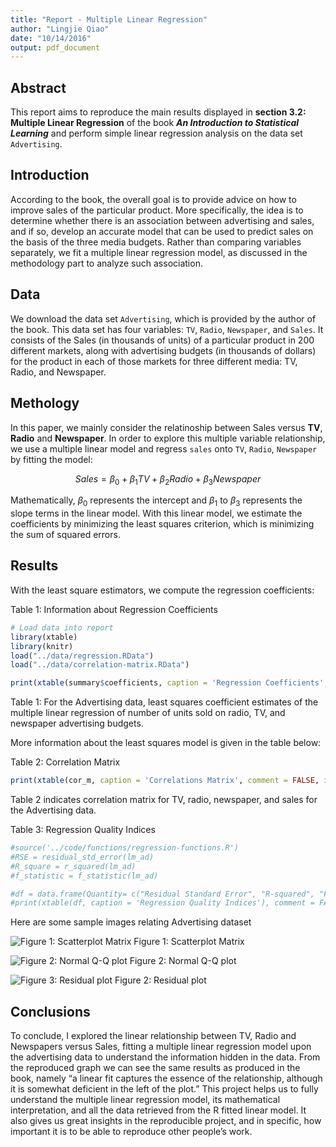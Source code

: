 ```yaml
---
title: "Report - Multiple Linear Regression"
author: "Lingjie Qiao"
date: "10/14/2016"
output: pdf_document
---
```


## Abstract
This report aims to reproduce the main results displayed in **section 3.2: Multiple Linear Regression** of the book **_An Introduction to Statistical Learning_** and perform simple linear regression analysis on the data set `Advertising`.

## Introduction
According to the book, the overall goal is to provide advice on how to improve sales of the particular product. More specifically, the idea is to determine whether there is an association between advertising and sales, and if so, develop an accurate model that can be used to predict sales on the basis of the three media budgets. Rather than comparing variables separately, we fit a multiple linear regression model, as discussed in the methodology part to analyze such association.


## Data
We download the data set `Advertising`, which is provided by the author of the book. This data set has four variables: `TV`, `Radio`, `Newspaper`, and `Sales`. It consists of the Sales (in thousands of units) of a particular product in 200 different markets, along with advertising budgets (in thousands of dollars) for the product in each of those markets for three different media: TV, Radio, and Newspaper.

## Methology
In this paper, we mainly consider the relatinoship between Sales versus **TV**, **Radio** and **Newspaper**. In order to explore this multiple variable relationship, we use a multiple linear model and regress `sales` onto `TV`, `Radio`, `Newspaper` by fitting the model:

$$Sales = \beta_{0} + \beta_{1} TV + \beta_{2} Radio + \beta_{3} Newspaper $$

Mathematically, $\beta_0$ represents the intercept and $\beta_1$ to $\beta_3$ represents the slope terms in the linear model.
With this linear model, we estimate the coefficients by minimizing the least squares criterion, which is minimizing the sum of squared errors.

## Results
With the least square estimators, we compute the regression coefficients:

Table 1: Information about Regression Coefficients

```r
# Load data into report
library(xtable)
library(knitr)
load("../data/regression.RData")
load("../data/correlation-matrix.RData")

print(xtable(summary$coefficients, caption = 'Regression Coefficients', comment = FALSE, include.rownames=FALSE, caption.placement = 'top'))
```

Table 1: For the Advertising data, least squares coefficient estimates of the multiple linear regression of number of units sold on radio, TV, and newspaper advertising budgets.


More information about the least squares model is given in the table below:

Table 2: Correlation Matrix

```r
print(xtable(cor_m, caption = 'Correlations Matrix', comment = FALSE, include.rownames=FALSE, caption.placement = 'top'))
```

Table 2 indicates correlation matrix for TV, radio, newspaper, and sales for the Advertising data.

Table 3: Regression Quality Indices

```r
#source('../code/functions/regression-functions.R')
#RSE = residual_std_error(lm_ad)
#R_square = r_squared(lm_ad)
#f_statistic = f_statistic(lm_ad)

#df = data.frame(Quantity= c("Residual Standard Error", "R-squared", "F-statistic"), Value = c(RSE, R_square, f_statistic))
#print(xtable(df, caption = 'Regression Quality Indices'), comment = FALSE, include.rownames=FALSE, caption.placement = 'top')
```


Here are some sample images relating Advertising dataset

![Figure 1: Scatterplot Matrix](../images/scatterplot-matrix.png)
Figure 1: Scatterplot Matrix

![Figure 2: Normal Q-Q plot](../images/normal-qq-plot.png)
Figure 2: Normal Q-Q plot

![Figure 3: Residual plot](../images/residual-plot.png)
Figure 2: Residual plot


## Conclusions
To conclude, I explored the linear relationship between TV, Radio and Newspapers versus Sales, fitting a multiple linear regression model upon the advertising data to understand the information hidden in the data. From the reproduced graph we can see the same results as produced in the book, namely "a linear fit captures the essence of the relationship, although it is somewhat deficient in the left of the plot." This project helps us to fully understand the multiple linear regression model, its mathematical interpretation, and all the data retrieved from the R fitted linear model. It also gives us great insights in the reproducible project, and in specific, how important it is to be able to reproduce other people's work.


